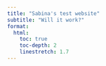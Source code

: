```yaml
---
title: "Sabina's test website"
subtitle: "Will it work?"
format: 
  html:
    toc: true
    toc-depth: 2
    linestretch: 1.7
---
```

